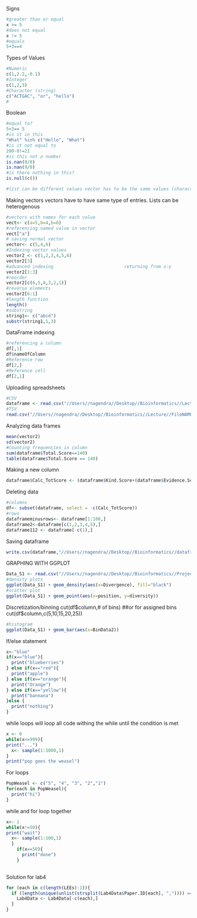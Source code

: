 Signs
```r
#greater than or equal
x >= 5
#does not equal
x != 5
#equals
5+3==4
```

Types of Values
```r
#Numeric 
c(1,2.2,-0.1)
#Integer 
c(1,2,3)
#Character (string)
c("ACTGAC", "or", "hello")
#
```
Boolean
```r
#equal to?
5+2== 5
#is it in this
"What" %in% c("Hello", "What")
#is it not equal to 
200-0!=21
#is this not a number
is.nan(0/0)
is.nan(9/0)
#is there nothing in this?
is.null(c())

#list can be different values vector has to be the same values (characters, integers, etc)

```
Making vectors
vectors have to have same type of entries. Lists can be heterogenous
```r
#vectors with names for each value
vect<- c(a=5,b=4,b=6)
#referencing named value in vector
vect["a"]
# saving normal vector
vector<- c(5,4,6)
#Indexing vector values
vector2 <- c(1,2,3,4,5,6)
vector2[3]
#advanced indexing                           returning from x:y
vector2[1:3]
#reorder
vector2[c(6,5,4,3,2,1)]
#reverse elements
vector2[6:1]
#length function
length()
#substring
string1<- c("abcd")
substr(string1,1,3)
```

DataFrame indexing
```r
#referencing a column 
df[,1]
df$nameOfColumn
#Reference row 
df[2,]
#Reference cell
df[2,1]
```

Uploading spreadsheets 
```r
#CSV
dataframe <- read.csv("//Users//nagendra//Desktop//Bioinformatics//Lecture//Test_V_output.csv", sep=",", header = TRUE )
#TSV
read.csv("//Users//nagendra//Desktop//Bioinformatics//Lecture//FileNAME", sep=" ", header = TRUE )

```
Analyzing data frames
```r
mean(vector2)
sd(vector2)
#Counting frequencies in column
sum(dataframe$Total.Score==140)
table(dataframe$Total.Score == 140)

```
Making a new column
```r
dataframe$Calc_TotScore <- (dataframe$Kind.Score+(dataframe$Evidence.Score*dataframe$Match.Score))*dataframe$Epistemic.Value
```
Deleting data
```r
#columns
df<- subset(dataframe, select = -c(Calc_TotScore))
#rows
dataframeminusrows<- dataframe[1:100,]
dataframe2<-dataframe[c(1,2,3,4,5),]
dataframe112 <- dataframe[-c(1),]
```
Saving dataframe
```r
write.csv(dataframe,"//Users//nagendra//Desktop//Bioinformatics//dataframe.csv ")
```

GRAPHING WITH GGPLOT
```r
Data_S1 <- read.csv("//Users//nagendra//Desktop//Bioinformatics//Project//Data//Dataset_S1.txt", header = TRUE, sep = ",")
#density plots
ggplot(Data_S1) + geom_density(aes(x=Divergence), fill="black")
#scatter plot
ggplot(Data_S1) + geom_point(aes(x=position, y=diversity)) 
```
Discretization/binning
cut(df$column,# of bins)
##or for assigned bins
cut(df$column,c(5,10,15,20,25))
```r
#histogram
ggplot(Data_S1) + geom_bar(aes(x=BinData2))
```
If/else statement
```r
x<-"blue"
if(x=="blue"){
  print("blueberries")
} else if(x=="red"){
  print("apple")
} else if(x=="orange"){
  print("Orange")
} else if(x=="yellow"){
  print("bannana")
}else {
  print("nothing")
}
```

while loops
will loop all code withing the while until the condition is met 
```r
x <- 0
while(x<=999){
print("...")
  x<- sample(1:1000,1)
}
print("pop goes the weasel")
```

For loops
```r
PopWeasel <- c("5", "4", "3", "2","1")
for(each in PopWeasel){
  print("hi")
}
```

while and for loop together
```r
x<- 1
while(x!=50){
print("wait")
  x<- sample(1:100,1)
  } 
    if(x==50){
      print("done")
    } 
  
```

Solution for lab4
```r
for (each in c(length(LEEs):1)){
  if (length(unique(unlist(strsplit(Lab4Data$Paper.ID[each], ",")))) == 1){
    Lab4Data <- Lab4Data[-c(each),]
  }
}
```



